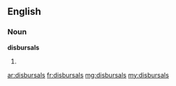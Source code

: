 ==English==

===Noun===
'''disbursals'''

# {{plural of|disbursal}}

[[ar:disbursals]]
[[fr:disbursals]]
[[mg:disbursals]]
[[my:disbursals]]